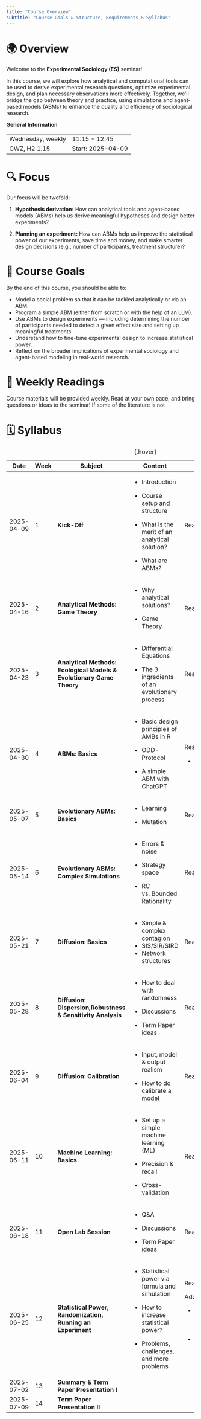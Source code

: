 ```yaml
---
title: "Course Overview"
subtitle: "Course Goals & Structure, Requirements & Syllabus"
---
```


# 🌍 Overview

Welcome to the **Experimental Sociology (ES)** seminar!

In this course, we will explore how analytical and computational tools can be used to derive experimental research questions, optimize experimental design, and plan necessary observations more effectively. Together, we’ll bridge the gap between theory and practice, using simulations and agent-based models (ABMs) to enhance the quality and efficiency of sociological research.

::: {#custom-block}
**General Information**

|                   |                   |
|:------------------|-------------------|
| Wednesday, weekly | 11:15 - 12:45     |
| GWZ, H2 1.15      | Start: 2025-04-09 |
:::

# 🔍 Focus

Our focus will be twofold:

1.  **Hypothesis derivation:** How can analytical tools and agent-based models (ABMs) help us derive meaningful hypotheses and design better experiments?

2.  **Planning an experiment:** How can ABMs help us improve the statistical power of our experiments, save time and money, and make smarter design decisions (e.g., number of participants, treatment structure)?



# 🎯 Course Goals

By the end of this course, you should be able to:

-   Model a social problem so that it can be tackled analytically or via an ABM.
-   Program a simple ABM (either from scratch or with the help of an LLM).
-   Use ABMs to design experiments — including determining the number of participants needed to detect a given effect size and setting up meaningful treatments.
-   Understand how to fine-tune experimental design to increase statistical power.
-   Reflect on the broader implications of experimental sociology and agent-based modeling in real-world research.



# 📖 Weekly Readings

Course materials will be provided weekly. Read at your own pace, and bring questions or ideas to the seminar! If some of the literature is not

# 🗓️ Syllabus

+------------+-----------+----------------------------------------------------------------------+--------------------------------------------------+----------------------------------------------------------------------------+
| Date       | Week      | Subject                                                              | Content                                          | Literature and Materials                                                   |
+============+===========+======================================================================+==================================================+============================================================================+
| 2025-04-09 | 1         | **Kick-Off**                                                         | -   Introduction                                 | Readings:                                                                  |
|            |           |                                                                      |                                                  |                                                                            |
|            |           |                                                                      | -   Course setup and structure                   |                                                                            |
|            |           |                                                                      |                                                  |                                                                            |
|            |           |                                                                      | -   What is the merit of an analytical solution? |                                                                            |
|            |           |                                                                      |                                                  |                                                                            |
|            |           |                                                                      | -   What are ABMs?                               |                                                                            |
+------------+-----------+----------------------------------------------------------------------+--------------------------------------------------+----------------------------------------------------------------------------+
| 2025-04-16 | 2         | **Analytical Methods:** **Game Theory**                              | -   Why analytical solutions?                    | Readings:                                                                  |
|            |           |                                                                      |                                                  |                                                                            |
|            |           |                                                                      | -   Game Theory                                  |                                                                            |
+------------+-----------+----------------------------------------------------------------------+--------------------------------------------------+----------------------------------------------------------------------------+
| 2025-04-23 | 3         | **Analytical Methods: Ecological Models & Evolutionary Game Theory** | -   Differential Equations                       | Readings:                                                                  |
|            |           |                                                                      |                                                  |                                                                            |
|            |           |                                                                      | -   The 3 ingredients of an evolutionary process |                                                                            |
+------------+-----------+----------------------------------------------------------------------+--------------------------------------------------+----------------------------------------------------------------------------+
| 2025-04-30 | 4         | **ABMs: Basics**                                                     | -   Basic design principles of AMBs in R         | Readings:                                                                  |
|            |           |                                                                      |                                                  |                                                                            |
|            |           |                                                                      | -   ODD-Protocol                                 | -   [@grimm2020]                                                           |
|            |           |                                                                      |                                                  |                                                                            |
|            |           |                                                                      | -   A simple ABM with ChatGPT                    |                                                                            |
+------------+-----------+----------------------------------------------------------------------+--------------------------------------------------+----------------------------------------------------------------------------+
| 2025-05-07 | 5         | **Evolutionary ABMs: Basics**                                        | -   Learning                                     | Readings:                                                                  |
|            |           |                                                                      |                                                  |                                                                            |
|            |           |                                                                      | -   Mutation                                     |                                                                            |
+------------+-----------+----------------------------------------------------------------------+--------------------------------------------------+----------------------------------------------------------------------------+
| 2025-05-14 | 6         | **Evolutionary ABMs: Complex Simulations**                           | -   Errors & noise                               | Readings:                                                                  |
|            |           |                                                                      |                                                  |                                                                            |
|            |           |                                                                      | -   Strategy space                               |                                                                            |
|            |           |                                                                      |                                                  |                                                                            |
|            |           |                                                                      | -   RC vs. Bounded Rationality                   |                                                                            |
+------------+-----------+----------------------------------------------------------------------+--------------------------------------------------+----------------------------------------------------------------------------+
| 2025-05-21 | 7         | **Diffusion: Basics**                                                | -   Simple & complex contagion                   | Readings:                                                                  |
|            |           |                                                                      | -   SIS/SIR/SIRD                                 |                                                                            |
|            |           |                                                                      | -   Network structures                           |                                                                            |
+------------+-----------+----------------------------------------------------------------------+--------------------------------------------------+----------------------------------------------------------------------------+
| 2025-05-28 | 8         | **Diffusion: Dispersion,Robustness & Sensitivity Analysis**          | -   How to deal with randomness                  | Readings:                                                                  |
|            |           |                                                                      |                                                  |                                                                            |
|            |           |                                                                      | -   Discussions                                  |                                                                            |
|            |           |                                                                      |                                                  |                                                                            |
|            |           |                                                                      | -   Term Paper ideas                             |                                                                            |
+------------+-----------+----------------------------------------------------------------------+--------------------------------------------------+----------------------------------------------------------------------------+
| 2025-06-04 | 9         | **Diffusion: Calibration**                                           | -   Input, model & output realism                | Readings:                                                                  |
|            |           |                                                                      |                                                  |                                                                            |
|            |           |                                                                      | -   How to do calibrate a model                  |                                                                            |
+------------+-----------+----------------------------------------------------------------------+--------------------------------------------------+----------------------------------------------------------------------------+
| 2025-06-11 | 10        | **Machine Learning: Basics**                                         | -   Set up a simple machine learning (ML)        | Readings:                                                                  |
|            |           |                                                                      |                                                  |                                                                            |
|            |           |                                                                      | -   Precision & recall                           |                                                                            |
|            |           |                                                                      |                                                  |                                                                            |
|            |           |                                                                      | -   Cross-validation                             |                                                                            |
+------------+-----------+----------------------------------------------------------------------+--------------------------------------------------+----------------------------------------------------------------------------+
| 2025-06-18 | 11        | **Open Lab Session**                                                 | -   Q&A                                          | Readings:                                                                  |
|            |           |                                                                      |                                                  |                                                                            |
|            |           |                                                                      | -   Discussions                                  |                                                                            |
|            |           |                                                                      |                                                  |                                                                            |
|            |           |                                                                      | -   Term Paper ideas                             |                                                                            |
+------------+-----------+----------------------------------------------------------------------+--------------------------------------------------+----------------------------------------------------------------------------+
| 2025-06-25 | 12        | **Statistical Power, Randomization, Running an Experiment**          | -   Statistical power via formula and simulation | Readings:                                                                  |
|            |           |                                                                      |                                                  |                                                                            |
|            |           |                                                                      | -   How to increase statistical power?           | Additional material:                                                       |
|            |           |                                                                      |                                                  |                                                                            |
|            |           |                                                                      | -   Problems, challenges, and more problems      | -   <https://egap.org/resource/10-things-to-know-about-statistical-power/> |
|            |           |                                                                      |                                                  |                                                                            |
|            |           |                                                                      |                                                  | -   <https://egap.org/resource/10-things-to-know-about-randomization/>     |
+------------+-----------+----------------------------------------------------------------------+--------------------------------------------------+----------------------------------------------------------------------------+
| 2025-07-02 | 13        | **Summary & Term Paper Presentation I**                              |                                                  |                                                                            |
+------------+-----------+----------------------------------------------------------------------+--------------------------------------------------+----------------------------------------------------------------------------+
| 2025-07-09 | 14        | **Term Paper Presentation II**                                       |                                                  |                                                                            |
+------------+-----------+----------------------------------------------------------------------+--------------------------------------------------+----------------------------------------------------------------------------+

: {.hover}
